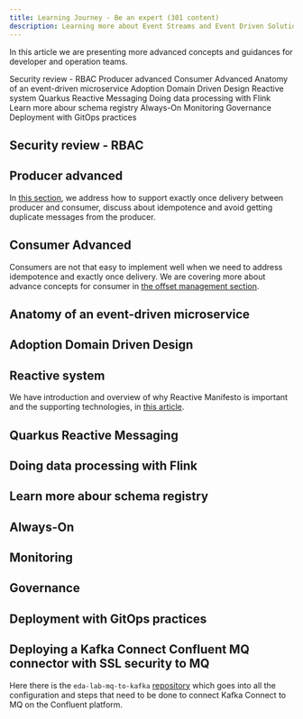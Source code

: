 ```yaml
---
title: Learning Journey - Be an expert (301 content)
description: Learning more about Event Streams and Event Driven Solution
---
```


In this article we are presenting more advanced concepts and guidances for developer
and operation teams.

<AnchorLinks>
  <AnchorLink>Security review - RBAC</AnchorLink>
  <AnchorLink>Producer advanced</AnchorLink>
  <AnchorLink>Consumer Advanced</AnchorLink>
  <AnchorLink>Anatomy of an event-driven microservice</AnchorLink>
  <AnchorLink>Adoption Domain Driven Design</AnchorLink>
  <AnchorLink>Reactive system</AnchorLink>
  <AnchorLink>Quarkus Reactive Messaging</AnchorLink>
  <AnchorLink>Doing data processing with Flink</AnchorLink>
  <AnchorLink>Learn more abour schema registry</AnchorLink>
  <AnchorLink>Always-On</AnchorLink>
  <AnchorLink>Monitoring</AnchorLink>
  <AnchorLink>Governance</AnchorLink>
  <AnchorLink>Deployment with GitOps practices</AnchorLink>
</AnchorLinks>

## Security review - RBAC
## Producer advanced

In [this section](/technology/kafka-producers/#advanced-producer-discussion), we address how to support exactly once delivery
between producer and consumer, discuss about idempotence and avoid getting duplicate messages from the producer. 

## Consumer Advanced 

Consumers are not that easy to implement well when we need to address idempotence and exactly once delivery. 
We are covering more about advance concepts for consumer in [the offset management section](/technology/kafka-consumers/#offset-management). 

## Anatomy of an event-driven microservice

## Adoption Domain Driven Design

## Reactive system

We have introduction and overview of why Reactive Manifesto is important and the supporting technologies, in [this article](/advantages/reactive/).

## Quarkus Reactive Messaging
## Doing data processing with Flink 
## Learn more abour schema registry
## Always-On
## Monitoring
## Governance 

## Deployment with GitOps practices

## Deploying a Kafka Connect Confluent MQ connector with SSL security to MQ

Here there is the `eda-lab-mq-to-kafka` [repository](https://github.com/ibm-cloud-architecture/eda-lab-mq-to-kafka) which goes into all the configuration and steps that need to be 
done to connect Kafka Connect to MQ on the Confluent platform.
